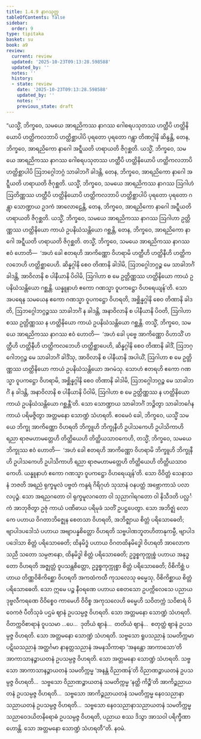 ```yaml
---
title: 1.4.9 နာဂသုတ္တ
tableOfContents: false
sidebar:
  order: 9
type: tipitaka
basket: su
book: a9
review:
  current: review
  updated: '2025-10-23T09:13:28.598588'
  updated_by: ''
  notes: ''
  history:
  - state: review
    date: '2025-10-23T09:13:28.598588'
    updated_by: ''
    notes: ''
    previous_state: draft
---
```



<ReviewStatus review={frontmatter.review} showDetails={true} />

<HypothesisAnnotation frontmatter={frontmatter} />

<DynamicBreadcrumb />

<Division number="40" book="a9" e="ch" v="17" p="230">

<Paragraph number="330" book="a9">
“ယသ္မိံ, ဘိက္ခဝေ, သမယေ အာရညိကဿ နာဂဿ ဂေါစရပသုတဿ ဟတ္ထီပိ ဟတ္ထိနိယောပိ ဟတ္ထိကလဘာပိ ဟတ္ထိစ္ဆာပါပိ ပုရတော ပုရတော ဂန္တွာ တိဏဂ္ဂါနိ ဆိန္ဒန္တိ, တေန, ဘိက္ခဝေ, အာရညိကော နာဂေါ အဋ္ဋီယတိ ဟရာယတိ ဇိဂုစ္ဆတိ. ယသ္မိံ, ဘိက္ခဝေ, သမယေ အာရညိကဿ နာဂဿ ဂေါစရပသုတဿ ဟတ္ထီပိ ဟတ္ထိနိယောပိ ဟတ္ထိကလဘာပိ ဟတ္ထိစ္ဆာပါပိ ဩဘဂ္ဂေါဘဂ္ဂံ သာခါဘင်္ဂံ ခါဒန္တိ, တေန, ဘိက္ခဝေ, အာရညိကော နာဂေါ အဋ္ဋီယတိ ဟရာယတိ ဇိဂုစ္ဆတိ. ယသ္မိံ, ဘိက္ခဝေ, သမယေ အာရညိကဿ နာဂဿ ဩဂါဟံ ဩတိဏ္ဏဿ ဟတ္ထီပိ ဟတ္ထိနိယောပိ ဟတ္ထိကလဘာပိ ဟတ္ထိစ္ဆာပါပိ ပုရတော ပုရတော ဂန္တွာ သောဏ္ဍာယ ဥဒကံ အာလောဠေန္တိ, တေန, ဘိက္ခဝေ, အာရညိကော နာဂေါ အဋ္ဋီယတိ ဟရာယတိ ဇိဂုစ္ဆတိ. ယသ္မိံ, ဘိက္ခဝေ, သမယေ အာရညိကဿ နာဂဿ ဩဂါဟာ ဥတ္တိဏ္ဏဿ ဟတ္ထိနိယော ကာယံ ဥပနိဃံသန္တိယော ဂစ္ဆန္တိ, တေန, ဘိက္ခဝေ, အာရညိကော နာဂေါ အဋ္ဋီယတိ ဟရာယတိ ဇိဂုစ္ဆတိ.
</Paragraph>

<Paragraph number="331" book="a9">
တသ္မိံ, ဘိက္ခဝေ, သမယေ အာရညိကဿ နာဂဿ ဧဝံ ဟောတိ—  ‘အဟံ ခေါ ဧတရဟိ အာကိဏ္ဏော ဝိဟရာမိ ဟတ္ထီဟိ ဟတ္ထိနီဟိ ဟတ္ထိကလဘေဟိ ဟတ္ထိစ္ဆာပေဟိ. ဆိန္နဂ္ဂါနိ စေဝ တိဏာနိ ခါဒါမိ, ဩဘဂ္ဂေါဘဂ္ဂဉ္စ မေ သာခါဘင်္ဂံ ခါဒန္တိ, အာဝိလာနိ စ ပါနီယာနိ ပိဝါမိ, ဩဂါဟာ စ မေ ဥတ္တိဏ္ဏဿ ဟတ္ထိနိယော ကာယံ ဥပနိဃံသန္တိယော ဂစ္ဆန္တိ. ယန္နူနာဟံ ဧကော ဂဏသ္မာ ဝူပကဋ္ဌော ဝိဟရေယျန်’တိ. သော အပရေန သမယေန ဧကော ဂဏသ္မာ ဝူပကဋ္ဌော ဝိဟရတိ, အစ္ဆိန္နဂ္ဂါနိ စေဝ တိဏာနိ ခါဒတိ, ဩဘဂ္ဂေါဘဂ္ဂဉ္စဿ သာခါဘင်္ဂံ န ခါဒန္တိ, အနာဝိလာနိ စ ပါနီယာနိ ပိဝတိ, ဩဂါဟာ စဿ ဥတ္တိဏ္ဏဿ န ဟတ္ထိနိယော ကာယံ ဥပနိဃံသန္တိယော ဂစ္ဆန္တိ.
</Paragraph>

<Paragraph number="332" book="a9">
တသ္မိံ, ဘိက္ခဝေ, သမယေ အာရညိကဿ နာဂဿ ဧဝံ ဟောတိ—  ‘အဟံ ခေါ ပုဗ္ဗေ အာကိဏ္ဏော ဝိဟာသိံ ဟတ္ထီဟိ ဟတ္ထိနီဟိ ဟတ္ထိကလဘေဟိ ဟတ္ထိစ္ဆာပေဟိ, ဆိန္နဂ္ဂါနိ စေဝ တိဏာနိ ခါဒိံ, ဩဘဂ္ဂေါဘဂ္ဂဉ္စ မေ သာခါဘင်္ဂံ ခါဒိံသု, အာဝိလာနိ စ ပါနီယာနိ အပါယိံ, ဩဂါဟာ စ မေ ဥတ္တိဏ္ဏဿ ဟတ္ထိနိယော ကာယံ ဥပနိဃံသန္တိယော အဂမံသု. သောဟံ ဧတရဟိ ဧကော ဂဏသ္မာ ဝူပကဋ္ဌော ဝိဟရာမိ, အစ္ဆိန္နဂ္ဂါနိ စေဝ တိဏာနိ ခါဒါမိ, ဩဘဂ္ဂေါဘဂ္ဂဉ္စ မေ သာခါဘင်္ဂံ န ခါဒန္တိ, အနာဝိလာနိ စ ပါနီယာနိ ပိဝါမိ, ဩဂါဟာ စ မေ ဥတ္တိဏ္ဏဿ န ဟတ္ထိနိယော ကာယံ ဥပနိဃံသန္တိယော ဂစ္ဆန္တီ’တိ. သော သောဏ္ဍာယ သာခါဘင်္ဂံ ဘဉ္ဇိတွာ သာခါဘင်္ဂေန ကာယံ ပရိမဇ္ဇိတွာ အတ္တမနော သောဏ္ဍံ သံဟရတိ.
</Paragraph>

<Paragraph number="333" book="a9">
ဧဝမေဝံ ခေါ, ဘိက္ခဝေ, ယသ္မိံ သမယေ ဘိက္ခု အာကိဏ္ဏော ဝိဟရတိ ဘိက္ခူဟိ ဘိက္ခုနီဟိ ဥပါသကေဟိ ဥပါသိကာဟိ ရညာ ရာဇမဟာမတ္တေဟိ တိတ္ထိယေဟိ တိတ္ထိယသာဝကေဟိ, တသ္မိံ, ဘိက္ခဝေ, သမယေ ဘိက္ခုဿ ဧဝံ ဟောတိ—  ‘အဟံ ခေါ ဧတရဟိ အာကိဏ္ဏော ဝိဟရာမိ ဘိက္ခူဟိ ဘိက္ခုနီဟိ ဥပါသကေဟိ ဥပါသိကာဟိ ရညာ ရာဇမဟာမတ္တေဟိ တိတ္ထိယေဟိ တိတ္ထိယသာဝကေဟိ. ယန္နူနာဟံ ဧကော ဂဏသ္မာ ဝူပကဋ္ဌော ဝိဟရေယျန်’တိ. သော ဝိဝိတ္တံ သေနာသနံ ဘဇတိ အရညံ ရုက္ခမူလံ ပဗ္ဗတံ ကန္ဒရံ ဂိရိဂုဟံ သုသာနံ ဝနပတ္ထံ အဗ္ဘောကာသံ ပလာလပုဉ္ဇံ. သော အရညဂတော ဝါ ရုက္ခမူလဂတော ဝါ သုညာဂါရဂတော ဝါ နိသီဒတိ ပလ္လင်္ကံ အာဘုဇိတွာ ဥဇုံ ကာယံ ပဏိဓာယ ပရိမုခံ သတိံ ဥပဋ္ဌပေတွာ.
</Paragraph>

<Paragraph number="334" book="a9">
သော အဘိဇ္ဈံ လောကေ ပဟာယ ဝိဂတာဘိဇ္ဈေန စေတသာ ဝိဟရတိ, အဘိဇ္ဈာယ စိတ္တံ ပရိသောဓေတိ; ဗျာပါဒပဒေါသံ ပဟာယ အဗျာပန္နစိတ္တော ဝိဟရတိ သဗ္ဗပါဏဘူတဟိတာနုကမ္ပီ, ဗျာပါဒပဒေါသာ စိတ္တံ ပရိသောဓေတိ; ထိနမိဒ္ဓံ ပဟာယ ဝိဂတထိနမိဒ္ဓေါ ဝိဟရတိ အာလောကသညီ သတော သမ္ပဇာနော, ထိနမိဒ္ဓါ စိတ္တံ ပရိသောဓေတိ; ဥဒ္ဓစ္စကုက္ကုစ္စံ ပဟာယ အနုဒ္ဓတော ဝိဟရတိ အဇ္ဈတ္တံ ဝူပသန္တစိတ္တော, ဥဒ္ဓစ္စကုက္ကုစ္စာ စိတ္တံ ပရိသောဓေတိ; ဝိစိကိစ္ဆံ ပဟာယ တိဏ္ဏဝိစိကိစ္ဆော ဝိဟရတိ အကထံကထီ ကုသလေသု ဓမ္မေသု, ဝိစိကိစ္ဆာယ စိတ္တံ ပရိသောဓေတိ. သော ဣမေ ပဉ္စ နီဝရဏေ ပဟာယ စေတသော ဥပက္ကိလေသေ ပညာယ ဒုဗ္ဗလီကရဏေ ဝိဝိစ္စေဝ ကာမေဟိ ဝိဝိစ္စ အကုသလေဟိ ဓမ္မေဟိ သဝိတက္ကံ သဝိစာရံ ဝိဝေကဇံ ပီတိသုခံ ပဌမံ ဈာနံ ဥပသမ္ပဇ္ဇ ဝိဟရတိ. သော အတ္တမနော သောဏ္ဍံ သံဟရတိ. ဝိတက္ကဝိစာရာနံ ဝူပသမာ …ပေ…  ဒုတိယံ ဈာနံ…  တတိယံ ဈာနံ…  စတုတ္ထံ ဈာနံ ဥပသမ္ပဇ္ဇ ဝိဟရတိ. သော အတ္တမနော သောဏ္ဍံ သံဟရတိ.
</Paragraph>

<Paragraph number="335" book="a9">
သဗ္ဗသော ရူပသညာနံ သမတိက္ကမာ ပဋိဃသညာနံ အတ္ထင်္ဂမာ နာနတ္တသညာနံ အမနသိကာရာ ‘အနန္တော အာကာသော’တိ အာကာသာနဉ္စာယတနံ ဥပသမ္ပဇ္ဇ ဝိဟရတိ. သော အတ္တမနော သောဏ္ဍံ သံဟရတိ. သဗ္ဗသော အာကာသာနဉ္စာယတနံ သမတိက္ကမ္မ ‘အနန္တံ ဝိညာဏန်’တိ ဝိညာဏဉ္စာယတနံ ဥပသမ္ပဇ္ဇ ဝိဟရတိ…  သဗ္ဗသော ဝိညာဏဉ္စာယတနံ သမတိက္ကမ္မ ‘နတ္ထိ ကိဉ္စီ’တိ အာကိဉ္စညာယတနံ ဥပသမ္ပဇ္ဇ ဝိဟရတိ…  သဗ္ဗသော အာကိဉ္စညာယတနံ သမတိက္ကမ္မ နေဝသညာနာသညာယတနံ ဥပသမ္ပဇ္ဇ ဝိဟရတိ…  သဗ္ဗသော နေဝသညာနာသညာယတနံ သမတိက္ကမ္မ သညာဝေဒယိတနိရောဓံ ဥပသမ္ပဇ္ဇ ဝိဟရတိ, ပညာယ စဿ ဒိသွာ အာသဝါ ပရိက္ခီဏာ ဟောန္တိ. သော အတ္တမနော သောဏ္ဍံ သံဟရတီ”တိ.

</Paragraph>
</Division>

<Paragraph number="336" type="center" book="a9">
နဝမံ.
</Paragraph>
